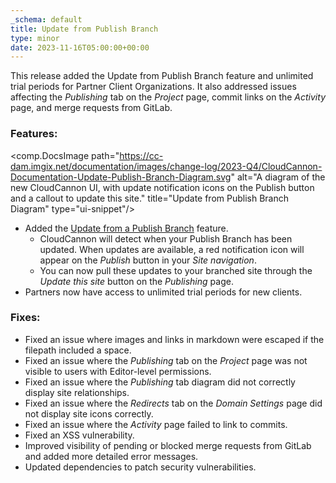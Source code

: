 ```yaml
---
_schema: default
title: Update from Publish Branch
type: minor
date: 2023-11-16T05:00:00+00:00
---
```

This release added the Update from Publish Branch feature and unlimited trial periods for Partner Client Organizations. It also addressed issues affecting the *Publishing* tab on the *Project* page, commit links on the *Activity* page, and merge requests from GitLab.

### Features:

<comp.DocsImage path="https://cc-dam.imgix.net/documentation/images/change-log/2023-Q4/CloudCannon-Documentation-Update-Publish-Branch-Diagram.svg" alt="A diagram of the new CloudCannon UI, with update notification icons on the Publish button and a callout to update this site." title="Update from Publish Branch Diagram" type="ui-snippet"/>

* Added the [Update from a Publish Branch](/documentation/articles/update-from-a-publish-branch/) feature.
  * CloudCannon will detect when your Publish Branch has been updated. When updates are available, a red notification icon will appear on the *Publish* button in your *Site navigation*.
  * You can now pull these updates to your branched site through the *Update this site* button on the *Publishing* page.
* Partners now have access to unlimited trial periods for new clients.

### Fixes:

* Fixed an issue where images and links in markdown were escaped if the filepath included a space.
* Fixed an issue where the *Publishing* tab on the *Project* page was not visible to users with Editor-level permissions.
* Fixed an issue where the *Publishing* tab diagram did not correctly display site relationships.
* Fixed an issue where the *Redirects* tab on the *Domain Settings* page did not display site icons correctly.
* Fixed an issue where the *Activity* page failed to link to commits.
* Fixed an XSS vulnerability.
* Improved visibility of pending or blocked merge requests from GitLab and added more detailed error messages.
* Updated dependencies to patch security vulnerabilities.